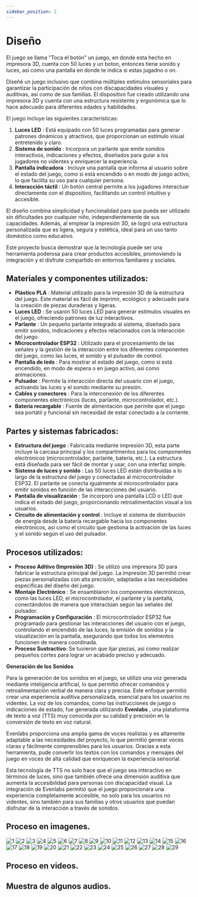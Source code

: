 ```yaml
---
sidebar_position: 2
---
```



# Diseño

El juego se llama "Toca el botón" un juego, en donde esta hecho en impresora 3D, cuenta con 50 luces y un boton, entonces tiene sonido y luces, asi como una pantalla en donde te indica si estas jugadno o on.

Diseñé un juego inclusivo que combina múltiples estímulos sensoriales para garantizar la participación de niños con discapacidades visuales y auditivas, así como de sus familias. El dispositivo fue creado utilizando una impresora 3D y cuenta con una estructura resistente y ergonómica que lo hace adecuado para diferentes edades y habilidades.

El juego incluye las siguientes características:

1. **Luces LED** : Está equipado con 50 luces programadas para generar patrones dinámicos y atractivos, que proporcionan un estímulo visual entretenido y claro.
2. **Sistema de sonido** : Incorpora un parlante que emite sonidos interactivos, indicaciones y efectos, diseñados para guiar a los jugadores no videntes y enriquecer la experiencia.
3. **Pantalla indicadora** : Incluye una pantalla que informa al usuario sobre el estado del juego, como si está encendido o en modo de juego activo, lo que facilita su uso para cualquier persona.
4. **Interacción táctil** : Un botón central permite a los jugadores interactuar directamente con el dispositivo, facilitando un control intuitivo y accesible.

El diseño combina simplicidad y funcionalidad para que pueda ser utilizado sin dificultades por cualquier niño, independientemente de sus capacidades. Además, al emplear la impresión 3D, se logró una estructura personalizada que es ligera, segura y estética, ideal para un uso tanto doméstico como educativo.

Este proyecto busca demostrar que la tecnología puede ser una herramienta poderosa para crear productos accesibles, promoviendo la integración y el disfrute compartido en entornos familiares y sociales.

## Materiales y componentes utilizados:

- **Plástico PLA** : Material utilizado para la impresión 3D de la estructura del juego. Este material es fácil de imprimir, ecológico y adecuado para la creación de piezas duraderas y ligeras.
- **Luces LED** : Se usaron 50 luces LED para generar estímulos visuales en el juego, ofreciendo patrones de luz interactivos.
- **Parlante** : Un pequeño parlante integrado al sistema, diseñado para emitir sonidos, indicaciones y efectos relacionados con la interacción del juego.
- **Microcontrolador ESP32** : Utilizado para el procesamiento de las señales y la gestión de la interacción entre los diferentes componentes del juego, como las luces, el sonido y el pulsador de control.
- **Pantalla de leds** : Para mostrar el estado del juego, como si está encendido, en modo de espera o en juego activo, asi como animaciones.
- **Pulsador** : Permite la interacción directa del usuario con el juego, activando las luces y el sonido mediante su presión.
- **Cables y conectores** : Para la interconexión de los diferentes componentes electrónicos (luces, parlante, microcontrolador, etc.).
- **Batería recargable** : Fuente de alimentación que permite que el juego sea portátil y funcional sin necesidad de estar conectado a la corriente.

## Partes y sistemas fabricados:

- **Estructura del juego** : Fabricada mediante impresión 3D, esta parte incluye la carcasa principal y los compartimentos para los componentes electrónicos (microcontrolador, parlante, batería, etc.). La estructura está diseñada para ser fácil de montar y usar, con una interfaz simple.
- **Sistema de luces y sonido** : Las 50 luces LED están distribuidas a lo largo de la estructura del juego y conectadas al microcontrolador ESP32. El parlante se conecta igualmente al microcontrolador para emitir sonidos en función de las interacciones del usuario.
- **Pantalla de visualización** : Se incorporó una pantalla LCD o LED que indica el estado del juego, proporcionando retroalimentación visual a los usuarios.
- **Circuito de alimentación y control** : Incluye el sistema de distribución de energía desde la batería recargable hacia los componentes electrónicos, así como el circuito que gestiona la activación de las luces y el sonido según el uso del pulsador.

## Procesos utilizados:

- **Proceso Aditivo (Impresión 3D)** : Se utilizó una impresora 3D para fabricar la estructura principal del juego. La impresión 3D permitió crear piezas personalizadas con alta precisión, adaptadas a las necesidades específicas del diseño del juego.
- **Montaje Electrónico** : Se ensamblaron los componentes electrónicos, como las luces LED, el microcontrolador, el parlante y la pantalla, conectándolos de manera que interactúan según las señales del pulsador.
- **Programación y Configuración** : El microcontrolador ESP32 fue programado para gestionar las interacciones del usuario con el juego, controlando el encendido de las luces, la emisión de sonidos y la visualización en la pantalla, asegurando que todos los elementos funcionen de manera coordinada.
- **Proceso Sustractivo**: Se tuvieron que lijar piezas, asi como realizar pequeños cortes para lograr un acabado preciso y adecuado.

**Generación de los Sonidos**

Para la generación de los sonidos en el juego, se utilizó una voz generada mediante inteligencia artificial, lo que permitió ofrecer comandos y retroalimentación verbal de manera clara y precisa. Este enfoque permitió crear una experiencia auditiva personalizada, esencial para los usuarios no videntes. La voz de los comandos, como las instrucciones de juego o indicaciones de estado, fue generada utilizando **Evenlabs** , una plataforma de texto a voz (TTS) muy conocida por su calidad y precisión en la conversión de texto en voz natural.

Evenlabs proporciona una amplia gama de voces realistas y es altamente adaptable a las necesidades del proyecto, lo que permitió generar voces claras y fácilmente comprensibles para los usuarios. Gracias a esta herramienta, pude convertir los textos con los comandos y mensajes del juego en voces de alta calidad que enriquecen la experiencia sensorial.

Esta tecnología de TTS no solo hace que el juego sea interactivo en términos de luces, sino que también ofrece una dimensión auditiva que aumenta la accesibilidad para personas con discapacidad visual. La integración de Evenlabs permitió que el juego proporcionara una experiencia completamente accesible, no solo para los usuarios no videntes, sino también para sus familias y otros usuarios que puedan disfrutar de la interacción a través de sonidos.

## Proceso en imagenes.

![1](../../img/PROYECTO/1.jpeg)
![2](../../img/PROYECTO/2.jpeg)
![3](../../img/PROYECTO/3.jpeg)
![4](../../img/PROYECTO/4.jpeg)
![5](../../img/PROYECTO/5.jpeg)
![6](../../img/PROYECTO/6.jpeg)
![7](../../img/PROYECTO/7.jpeg)
![8](../../img/PROYECTO/8.jpeg)
![9](../../img/PROYECTO/9.jpeg)
![10](../../img/PROYECTO/10.jpeg)
![11](../../img/PROYECTO/11.jpeg)
![12](../../img/PROYECTO/12.jpeg)
![13](../../img/PROYECTO/13.png)
![14](../../img/PROYECTO/14.png)
![15](../../img/PROYECTO/15.png)
![16](../../img/PROYECTO/16.png)
![17](../../img/PROYECTO/17.png)
![18](../../img/PROYECTO/18.png)
![19](../../img/PROYECTO/19.png)
![20](../../img/PROYECTO/20.png)
![21](../../img/PROYECTO/21.jpeg)
![22](../../img/PROYECTO/22.jpeg)
![23](../../img/PROYECTO/23.jpeg)
![24](../../img/PROYECTO/24.jpeg)
![25](../../img/PROYECTO/25.jpeg)
![26](../../img/PROYECTO/26.jpeg)
![27](../../img/PROYECTO/27.jpeg)
![28](../../img/PROYECTO/28.jpeg)
![29](../../img/PROYECTO/29.jpeg)

## Proceso en videos.

<ReactPlayer playing controls url="/EDFI/video/PROYECTO/video1.mp4" />
<ReactPlayer playing controls url="/EDFI/video/PROYECTO/video2.mp4" />
<ReactPlayer playing controls url="/EDFI/video/PROYECTO/video3.mp4" />

## Muestra de algunos audios.

<ReactPlayer controls url="/EDFI/video/PROYECTO/Bienvenidos.mp3" />
<ReactPlayer controls url="/EDFI/video/PROYECTO/ganaste.mp3" />
<ReactPlayer controls url="/EDFI/video/PROYECTO/perdiste.mp3" />

